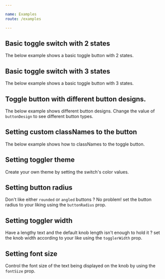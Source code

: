 ```yaml
---

name: Examples
route: /examples

---
```


## Basic toggle switch with 2 states

The below example shows a basic toggle button with 2 states.


## Basic toggle switch with 3 states

The below example shows a basic toggle button with 3 states.


## Toggle button with different button designs.

The below example shows different button designs. Change the value of `buttonDesign` to see different button types.


## Setting custom classNames to the button

The below example shows how to classNames to the toggle button.


##  Setting toggler theme

Create your own theme by setting the switch's color values.


## Setting button radius

Don't like either `rounded` or `angled` buttons ? No problem! set the button radius to your liking using the `buttonRadius` prop.


## Setting toggler width

Have a lengthy text and the default knob length isn't enough to hold it ? set the knob width according to your like using the `togglerWidth` prop.


## Setting font size

Control the font size of the text being displayed on the knob by using the `fontSize` prop.

